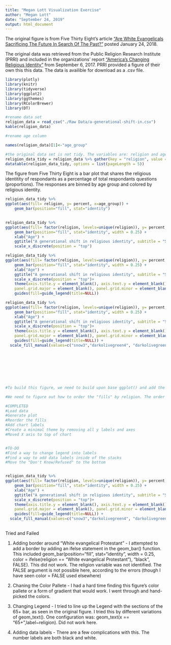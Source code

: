 ```yaml
---
title: "Megan Lott Visualization Exercise"
author: "Megan Lott"
date: "September 24, 2019"
output: html_document
---
```


The original figure is from Five Thirty Eight's article ["Are White Evangelicals Sacrificing The Future In Search Of The Past?"](https://fivethirtyeight.com/features/are-white-evangelicals-sacrificing-the-future-in-search-of-the-past/) posted January 24, 2018.


The original data was retrieved from the Public Religion Research Institute (PRRI) and included in the organizations' report ["America's Changing Religious Identity"](https://www.prri.org/research/american-religious-landscape-christian-religiously-unaffiliated/) from September 6, 2017. PRRI provided a figure of their own this this data. The data is availible for download as a .csv file.


```r

library(plotly)
library(knitr)
library(tidyverse)
library(ggplot2)
library(ggthemes)
library(RColorBrewer)
library(DT)


```


```r

#rename data set
religion_data = read_csv("./Raw Data/a-generational-shift-in.csv")
kable(religion_data)

#rename age column 

names(religion_data)[1]<-"age_group" 

#the original data set is not tidy. The variables are: religion and age. There are counts or percentages for each group. 
religion_data_tidy = religion_data %>% gather(key = "religion", value = "percent", -`age_group`)
datatable(religion_data_tidy, options = list(pageLength = 5))

```


The figure from Five Thirty Eight is a bar plot that shares the religious identitity of respondants as a percentage of total respondants questions (proportions). The responses are binned by age group and colored by religious identity. 


```r

religion_data_tidy %>%
ggplot(aes(fill= religion, y= percent, x=age_group)) + 
    geom_bar(position="fill", stat="identity")

  
religion_data_tidy %>%
ggplot(aes(fill= factor(religion, levels=unique(religion)), y= percent, x=age_group)) + 
    geom_bar(position="fill", stat="identity", width = 0.25) +
    xlab("Age") +
    ggtitle("A generational shift in religious identity", subtitle = "Share of respondants by age group and religious affiliation") +
    scale_x_discrete(position = "top")

religion_data_tidy %>%
ggplot(aes(fill= factor(religion, levels=unique(religion)), y= percent, x=age_group)) + 
    geom_bar(position="fill", stat="identity", width = 0.25) +
    xlab("Age") +
    ggtitle("A generational shift in religious identity", subtitle = "Share of respondants by age group and religious affiliation") +
    scale_x_discrete(position = "top")+ 
    theme(axis.title.y = element_blank(), axis.text.y = element_blank(), axis.ticks.y = element_blank(),  
    panel.grid.major = element_blank(), panel.grid.minor = element_blank()) + 
    guides(fill=guide_legend(title=NULL))

religion_data_tidy %>%
ggplot(aes(fill= factor(religion, levels=unique(religion)), y= percent, x=age_group)) + 
    geom_bar(position="fill", stat="identity", width = 0.25) +
    xlab("Age") +
    ggtitle("A generational shift in religious identity", subtitle = "Share of respondants by age group and religious affiliation") +
    scale_x_discrete(position = "top")+ 
    theme(axis.title.y = element_blank(), axis.text.y = element_blank(), axis.ticks.y = element_blank(),  
    panel.grid.major = element_blank(), panel.grid.minor = element_blank()) + 
    guides(fill=guide_legend(title=NULL)) + 
  scale_fill_manual(values=c("snow3","darkolivegreen4", "darkolivegreen3","darkolivegreen1", "darkolivegreen2", "plum3", "plum2", "plum4", "plum1","coral3","khaki1", "chocolate2", "chocolate3")) 
  
  
  
  
  
  
  


```


```r

#To build this figure, we need to build upon base ggplot() and add the geom_bar() function. 

#We need to figure out how to order the "fills" by religion. The order in the original figure seems to have been alphabetized by ggplot automatically. How do we undo this? - Set religion as a factor. 

#COMPLETED
#Load data
#Generate plot 
#Reorder the fills
#Add chart labels
#Create a minimal theme by removing all y labels and axes 
#Moved X axis to top of chart 


#TO-DO
#Find a way to change legend into labels 
#Find a way to add data labels inside of the stacks
#Move the "Don't Know/Refused" to the bottom


religion_data_tidy %>%
ggplot(aes(fill= factor(religion, levels=unique(religion)), y= percent, x=age_group)) + 
    geom_bar(position="fill", stat="identity", width = 0.25) +
    xlab("Age") +
    ggtitle("A generational shift in religious identity", subtitle = "Share of respondants by age group and religious affiliation") +
    scale_x_discrete(position = "top")+ 
    theme(axis.title.y = element_blank(), axis.text.y = element_blank(), axis.ticks.y = element_blank(),  
    panel.grid.major = element_blank(), panel.grid.minor = element_blank()) + 
    guides(fill=guide_legend(title=NULL)) + 
  scale_fill_manual(values=c("snow3","darkolivegreen4", "darkolivegreen3","darkolivegreen1", "darkolivegreen2", "plum3", "plum2", "plum4", "plum1","coral3","khaki1", "chocolate2", "chocolate3")) 
  
```



Tried and Failed 

1. Adding border around "White evangelical Protestant" - I attempted to add a border by adding an ifelse statement in the geom_bar() function. This included geom_bar(position="fill", stat="identity", width = 0.25, color = ifelse(religion == "White evangelical Protestant"), "black", FALSE). This did not work. The religion variable was not identified. The FALSE argument is not possible here, according to the errors (though I have seen color = FALSE used elsewhere)

2. Chaning the Color Pallete - I had a hard time finding this figure's color pallete or a form of gradient that would work. I went through and hand-picked the colors. 

3. Changing Legend - I tried to line up the Legend with the sections of the 65+ bar, as seen in the original figure. I tried this by different variations of geom_text(). One configuration was: geom_text(x == "65+",label~religion). Did not work here.

4. Adding data labels - There are a few complications with this. The number labels are both black and white. 





